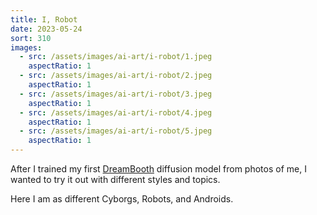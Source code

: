 ```yaml
---
title: I, Robot
date: 2023-05-24
sort: 310
images:
  - src: /assets/images/ai-art/i-robot/1.jpeg
    aspectRatio: 1
  - src: /assets/images/ai-art/i-robot/2.jpeg
    aspectRatio: 1
  - src: /assets/images/ai-art/i-robot/3.jpeg
    aspectRatio: 1
  - src: /assets/images/ai-art/i-robot/4.jpeg
    aspectRatio: 1
  - src: /assets/images/ai-art/i-robot/5.jpeg
    aspectRatio: 1
---
```


After I trained my first [DreamBooth](https://dreambooth.github.io/) diffusion model from photos of me, I wanted to try it out with different styles and topics.

Here I am as different Cyborgs, Robots, and Androids.
